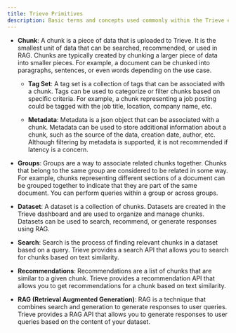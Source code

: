 ```yaml
---
title: Trieve Primitives
description: Basic terms and concepts used commonly within the Trieve ecosystem.
---
```


- **Chunk**: A chunk is a piece of data that is uploaded to Trieve. It is the smallest unit of data that can be searched, recommended, or used in RAG. Chunks are typically created by chunking a larger piece of data into smaller pieces. For example, a document can be chunked into paragraphs, sentences, or even words depending on the use case.

    - **Tag Set**: A tag set is a collection of tags that can be associated with a chunk. Tags can be used to categorize or filter chunks based on specific criteria. For example, a chunk representing a job posting could be tagged with the job title, location, company name, etc.

    - **Metadata**: Metadata is a json object that can be associated with a chunk. Metadata can be used to store additional information about a chunk, such as the source of the data, creation date, author, etc. Although filtering by metadata is supported, it is not recommended if latency is a concern.

- **Groups**: Groups are a way to associate related chunks together. Chunks that belong to the same group are considered to be related in some way. For example, chunks representing different sections of a document can be grouped together to indicate that they are part of the same document. You can perform queries within a group or across groups.

- **Dataset**: A dataset is a collection of chunks. Datasets are created in the Trieve dashboard and are used to organize and manage chunks. Datasets can be used to search, recommend, or generate responses using RAG.

- **Search**: Search is the process of finding relevant chunks in a dataset based on a query. Trieve provides a search API that allows you to search for chunks based on text similarity.

- **Recommendations**: Recommendations are a list of chunks that are similar to a given chunk. Trieve provides a recommendation API that allows you to get recommendations for a chunk based on text similarity.

- **RAG (Retrieval Augmented Generation)**: RAG is a technique that combines search and generation to generate responses to user queries. Trieve provides a RAG API that allows you to generate responses to user queries based on the content of your dataset.
